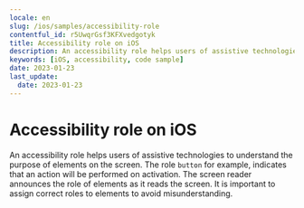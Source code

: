 ```yaml
---
locale: en
slug: /ios/samples/accessibility-role
contentful_id: r5UwqrGsf3KFXvedgotyk
title: Accessibility role on iOS
description: An accessibility role helps users of assistive technologies to understand the purpose of elements on the screen.
keywords: [iOS, accessibility, code sample]
date: 2023-01-23
last_update:
  date: 2023-01-23
---
```


# Accessibility role on iOS

An accessibility role helps users of assistive technologies to understand the purpose of elements on the screen. The role `button` for example, indicates that an action will be performed on activation. The screen reader announces the role of elements as it reads the screen. It is important to assign correct roles to elements to avoid misunderstanding.

<CodeSample id="accessibility-role" platform="ios" locale="en"/>

